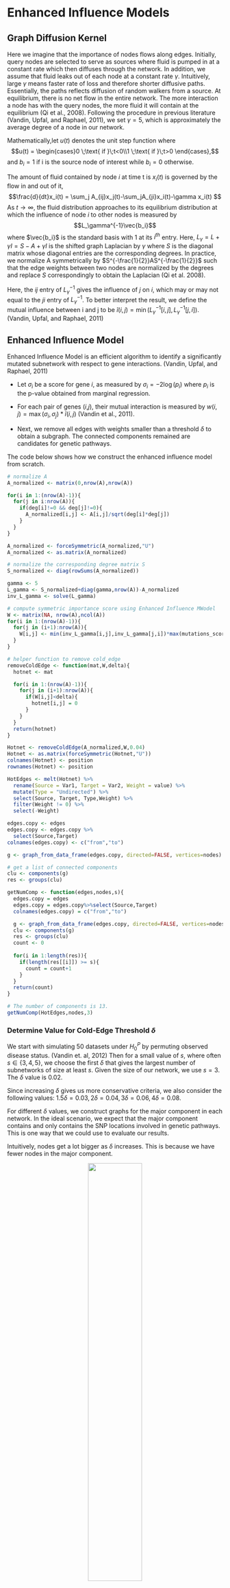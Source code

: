 # Enhanced Influence Models

## Graph Diffusion Kernel

Here we imagine that the importance of nodes flows along edges. Initially, query nodes are selected to serve as sources where fluid is pumped in at a constant rate which then diffuses through the network. In addition, we assume that fluid leaks out of each node at a constant rate $\gamma$. Intuitively, large $\gamma$ means faster rate of loss and therefore shorter diffusive paths. Essentially, the paths reflects diffusion of random walkers from a source. At equilibrium, there is no net flow in the entire network. The more interaction a node has with the query nodes, the more fluid it will contain at the equilibrium (Qi et al., 2008). Following the procedure in previous literature (Vandin, Upfal, and Raphael, 2011), we set $\gamma = 5$, which is approximately the average degree of a node in our network.

Mathematically,let $u(t)$ denotes the unit step function where $$u(t) = \begin{cases}0 \;\text{ if }\;t<0\\1 \;\text{ if }\;t>0 \end{cases},$$
and $b_i = 1$ if i is the source node of interest while $b_i = 0$ otherwise.

The amount of fluid contained by node $i$ at time t is $x_i(t)$ is governed by the flow in and out of it,
$$\frac{d}{dt}x_i(t) = \sum_j A_{ij}x_j(t)-\sum_jA_{ji}x_i(t)-\gamma x_i(t) $$
As $t\to \infty$, the fluid distribution approaches to its equilibrium distribution at which the influence of node $i$ to other nodes is measured by $$L_\gamma^{-1}\vec{b_i}$$
where $\vec{b_i}$ is the standard basis with 1 at its $i^{th}$ entry. Here, $L_\gamma = L+\gamma I = S-A+\gamma I$ is the shifted graph Laplacian by $\gamma$ where $S$ is the diagonal matrix whose diagonal entries are the corresponding degrees. In practice, we normalize A symmetrically by $S^{-\frac{1}{2}}AS^{-\frac{1}{2}}$ such that the edge weights between two nodes are normalized by the degrees and replace $S$ correspondingly to obtain the Laplacian (Qi et al. 2008). 

Here, the $ij$ entry of $L_\gamma^{-1}$ gives the influence of $j$ on $i$, which may or may not equal to the $ji$ entry of $L_\gamma^{-1}$. To better interpret the result, we define the mutual influence between i and j to be $\tilde{i}(i,j) = \min(L_\gamma^{-1}[i,j],L_\gamma^{-1}[j,i])$. (Vandin, Upfal, and Raphael, 2011)

## Enhanced Influence Model

Enhanced Influence Model is an efficient algorithm to identify a significantly mutated subnetwork with respect to gene interactions. (Vandin, Upfal, and Raphael, 2011)

+ Let $\sigma_i$ be a score for gene $i$, as measured by $\sigma_i = -2\log(p_i)$ where $p_i$ is the p-value obtained from marginal regression. 

+ For each pair of genes ($i$,$j$), their mutual interaction is measured by $w(i,j) = \max(\sigma_i,\sigma_j)*\tilde{i}(i,j)$ (Vandin et al., 2011). 

+ Next, we remove all edges with weights smaller than a threshold $\delta$ to obtain a subgraph. The connected components remained are candidates for genetic pathways.

The code below shows how we construct the enhanced influence model from scratch.

```r
# normalize A
A_normalized <- matrix(0,nrow(A),nrow(A))

for(i in 1:(nrow(A)-1)){
  for(j in i:nrow(A)){
    if(deg[i]!=0 && deg[j]!=0){
      A_normalized[i,j] <- A[i,j]/sqrt(deg[i]*deg[j])
    }
  }
}

A_normalized <- forceSymmetric(A_normalized,"U")
A_normalized <- as.matrix(A_normalized)

# normalize the corresponding degree matrix S
S_normalized <- diag(rowSums(A_normalized))

gamma <- 5
L_gamma <- S_normalized+diag(gamma,nrow(A))-A_normalized
inv_L_gamma <- solve(L_gamma)
```

```r
# compute symmetric importance score using Enhanced Influence MWodel
W <- matrix(NA, nrow(A),ncol(A))
for(i in 1:(nrow(A)-1)){
  for(j in (i+1):nrow(A)){
    W[i,j] <- min(inv_L_gamma[i,j],inv_L_gamma[j,i])*max(mutations_score[i],mutations_score[j])
  }
}

```

```r
# helper function to remove cold_edge
removeColdEdge <- function(mat,W,delta){
  hotnet <- mat

  for(i in 1:(nrow(A)-1)){
    for(j in (i+1):nrow(A)){
      if(W[i,j]<delta){
        hotnet[i,j] = 0
      }
    }
  }
  return(hotnet)
}
```

```r
Hotnet <- removeColdEdge(A_normalized,W,0.04)
Hotnet <- as.matrix(forceSymmetric(Hotnet,"U"))
colnames(Hotnet) <- position
rownames(Hotnet) <- position
```

```r
HotEdges <- melt(Hotnet) %>% 
  rename(Source = Var1, Target = Var2, Weight = value) %>%
  mutate(Type = "Undirected") %>% 
  select(Source, Target, Type,Weight) %>% 
  filter(Weight != 0) %>%
  select(-Weight)
```

```r
edges.copy <- edges
edges.copy <- edges.copy %>%
  select(Source,Target)
colnames(edges.copy) <- c("from","to")

g <- graph_from_data_frame(edges.copy, directed=FALSE, vertices=nodes)

# get a list of connected components
clu <- components(g)
res <- groups(clu)
```

```r
getNumComp <- function(edges,nodes,s){
  edges.copy = edges
  edges.copy = edges.copy%>%select(Source,Target)
  colnames(edges.copy) = c("from","to")

  g <- graph_from_data_frame(edges.copy, directed=FALSE, vertices=nodes)
  clu <- components(g)
  res <- groups(clu)
  count <- 0
  
  for(i in 1:length(res)){
    if(length(res[[i]]) >= s){
      count = count+1
    }
  }
  return(count)
}
```

```r
# The number of components is 13.
getNumComp(HotEdges,nodes,3)
```

### Determine Value for Cold-Edge Threshold $\delta$

We start with simulating 50 datasets under $H_0^P$ by permuting observed disease status. (Vandin et. al, 2012) Then for a small value of $s$, where often $s \in \{3,4,5\}$, we choose the first $\delta$ that gives the largest number of subnetworks of size at least $s$. Given the size of our network, we use $s = 3$. The $\delta$ value is $0.02$.

Since increasing $\delta$ gives us more conservative criteria, we also consider the following values: $1.5\delta = 0.03, 2\delta = 0.04, 3\delta = 0.06, 4\delta = 0.08$.

For different $\delta$ values, we construct graphs for the major component in each network. In the ideal scenario, we expect that the major component contains and only contains the SNP locations involved in genetic pathways. This is one way that we could use to evaluate our results. 

Intuitively, nodes get a lot bigger as $\delta$ increases. This is because we have fewer nodes in the major component.

<center>
![](delta_major.png){
width=50% }
</center>
$$\text{Figure 5.1(a): Major component of the network of mutated genes when delta = 0.02}$$

<center>
![](1.5delta_major.png){
width=50% }
</center>
$$\text{Figure 5.1(b): Major component of the network of mutated genes when delta = 0.03}$$

<center>
![](2delta_major.png){
width=50% }
</center>
$$\text{Figure 5.1(c): Major component of the network of mutated genes when delta = 0.04}$$

<center>
![](3Delta_major.png){
width=50% }
</center>
$$\text{Figure 5.1(d): Major component of the network of mutated genes when delta = 0.06}$$

<center>
![](4delta.png){
width=40% }
</center>
$$\text{Figure 5.1(e): Major component of the network of mutated genes when delta = 0.0}$$

We found that at $\delta = 0.04$ and $\delta= 0.06$, the major component both contains precisely the 12 SNP locations that were part of at least one pathway interaction combination. To determine which one of the two is better, we go back to the four original pathways and evaluate their quality. It seems that the major component more accurately describes the truth when $\delta = 0.04$, as presented below.

<center>
![](mod1_hotedge0.04_closeness.png){
width=50% }
</center>

$$\text{Figure 5.2: Modularity Class Breakdown within the Major Component when delta = 0.04}$$

### Alternative Situation

In the previous section, we find that our method is confused about which modularity class a certain node belongs to. We hypothesize that this may be due to that the node makes up more than one combination of pathway interactions. We wonder if the problem will arise when each mutation only contributes to one pathway combination (denoted as Scenario B). If the problem universally happens, we need to analyze its cause.

We repeated the process, with a twist in the construction of the original dataset. The full network of mutated genes looks like this:

![](mod2_full.png)
$$\text{Figure 5.3: Figure Full Network of Mutated Genes under Scenario B}$$
&nbsp;

The major component in the network is as follows:
<center>
![](mod2_hotedge_2delta_0.08_major.png){
width=50% }
</center>

$$\text{Figure 5.4: Modularity Class Breakdown within the Major Component under Scenario B}$$

Our modularity class breakdown exactly replicates the combinations of pathways that cause the disease. This supplies proof for the validity of our method.

## Code

Below is the code that supports our work in this chapter.

```r
disease_status_mat <- matrix(NA,50,500)
for(i in 1:50){
  disease_status_mat[i,] <- permute(disease_status_vector)
}
```

```r
pVal.lst <- list()
for(k in 1:50){
  res <- c()
  for (i in 1:length(position)){
    outcome <- "disease_status_mat[k,]"
    variable <- position[i]
    f <- as.formula(paste(outcome, 
        paste(variable), 
        sep = " ~ "))
    model <- lm(f, data = sub_data)
    res <- c(res,summary(model)$coefficient[,4][2])
    pVal.lst[[k]] = res
  }
  
}
score.lst = list()
for(k in 1:50){
  score.lst[[k]] = -2*log(pVal.lst[[k]])
}
```


```r
W.lst = list()

for(k in 1:50){
  W.lst[[k]] = matrix(NA, nrow(A),ncol(A))
  for(i in 1:(nrow(A)-1)){
    for(j in (i+1):nrow(A)){
      W.lst[[k]][i,j] = min(inv_L_gamma[i,j],inv_L_gamma[j,i])*max(score.lst[[k]][i],score.lst[[k]][j])
    }
  }
}
```

```r
aveNumComp_s <- function(delta, s=3){
  # list of adjacency matrices for HotNet for 50 datasets under the null hypothesis
  # under the given threshold delta
  Hotnet.lst = list()
  for(k in 1:10){
    Hotnet.lst[[k]] = removeColdEdge(A_normalized,W.lst[[k]],delta)
    Hotnet.lst[[k]] = as.matrix(forceSymmetric(Hotnet.lst[[k]],"U"))
  }

  HotEdges.lst = list()
  for(k in 1:10){
    colnames(Hotnet.lst[[k]]) = position
    rownames(Hotnet.lst[[k]]) = position
    HotEdges.lst[[k]]= melt(Hotnet.lst[[k]]) %>% 
      rename(Source = Var1, Target = Var2, Weight = value)%>%
      mutate(Type = "Undirected") %>% 
      select(Source, Target, Type,Weight) %>% 
      filter(Weight != 0)%>%select(-Weight)
  }

  numComp_s = rep(0,10)
  for(k in 1:10){
    numComp_s[k] = getNumComp(HotEdges.lst[[k]],nodes,s)
    
  }
  return(mean(numComp_s))
}
```

```r
x <- seq(0.01,0.09, 0.01)
sapply(x, aveNumComp_s,s=3)
```

```r
x <- seq(0.01,0.09, 0.01)
sapply(x, aveNumComp_s,s=2)
```